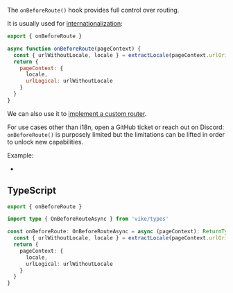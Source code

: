 
The `onBeforeRoute()` hook provides full control over routing.

It is usually used for [internationalization](/i18n):

```js
export { onBeforeRoute }

async function onBeforeRoute(pageContext) {
  const { urlWithoutLocale, locale } = extractLocale(pageContext.urlOriginal)
  return {
    pageContext: {
      locale,
      urlLogical: urlWithoutLocale
    }
  }
}
```

We can also use it to [implement a custom router](https://github.com/vikejs/vike/issues/140).

<Warning>For use cases other than i18n, open a GitHub ticket or reach out on Discord: `onBeforeRoute()` is purposely limited but the limitations can be lifted in order to unlock new capabilities.</Warning>

Example:
- <Link href='/examples/i18n/renderer/_default.page.route.js' />

## TypeScript

```ts
export { onBeforeRoute }

import type { OnBeforeRouteAsync } from 'vike/types'

const onBeforeRoute: OnBeforeRouteAsync = async (pageContext): ReturnType<OnBeforeRouteAsync> => {
  const { urlWithoutLocale, locale } = extractLocale(pageContext.urlOriginal)
  return {
    pageContext: {
      locale,
      urlLogical: urlWithoutLocale
    }
  }
}
```

<HookTypeScriptHints hookTypeName="OnBeforeRouteAsync" />
